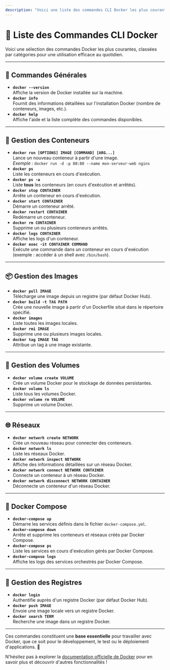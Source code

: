 ```yaml
---
description: "Voici une liste des commandes CLI Docker les plus courantes, classées par catégories pour une utilisation efficace."
---
```

# 🐳 Liste des Commandes CLI Docker

Voici une sélection des commandes Docker les plus courantes, classées par catégories pour une utilisation efficace au quotidien.

---

## 🔹 Commandes Générales
- **`docker --version`**  
  Affiche la version de Docker installée sur la machine.
- **`docker info`**  
  Fournit des informations détaillées sur l'installation Docker (nombre de conteneurs, images, etc.).
- **`docker help`**  
  Affiche l'aide et la liste complète des commandes disponibles.

---

## 🚀 Gestion des Conteneurs
- **`docker run [OPTIONS] IMAGE [COMMAND] [ARG...]`**  
  Lance un nouveau conteneur à partir d'une image.  
  *Exemple :* `docker run -d -p 80:80 --name mon-serveur-web nginx`
- **`docker ps`**  
  Liste les conteneurs en cours d'exécution.
- **`docker ps -a`**  
  Liste **tous** les conteneurs (en cours d'exécution et arrêtés).
- **`docker stop CONTAINER`**  
  Arrête un conteneur en cours d'exécution.
- **`docker start CONTAINER`**  
  Démarre un conteneur arrêté.
- **`docker restart CONTAINER`**  
  Redémarre un conteneur.
- **`docker rm CONTAINER`**  
  Supprime un ou plusieurs conteneurs arrêtés.
- **`docker logs CONTAINER`**  
  Affiche les logs d'un conteneur.
- **`docker exec -it CONTAINER COMMAND`**  
  Exécute une commande dans un conteneur en cours d'exécution (exemple : accéder à un shell avec `/bin/bash`).

---

## 📦 Gestion des Images
- **`docker pull IMAGE`**  
  Télécharge une image depuis un registre (par défaut Docker Hub).
- **`docker build -t TAG PATH`**  
  Crée une nouvelle image à partir d'un Dockerfile situé dans le répertoire spécifié.
- **`docker images`**  
  Liste toutes les images locales.
- **`docker rmi IMAGE`**  
  Supprime une ou plusieurs images locales.
- **`docker tag IMAGE TAG`**  
  Attribue un tag à une image existante.

---

## 💾 Gestion des Volumes
- **`docker volume create VOLUME`**  
  Crée un volume Docker pour le stockage de données persistantes.
- **`docker volume ls`**  
  Liste tous les volumes Docker.
- **`docker volume rm VOLUME`**  
  Supprime un volume Docker.

---

## 🌐 Réseaux
- **`docker network create NETWORK`**  
  Crée un nouveau réseau pour connecter des conteneurs.
- **`docker network ls`**  
  Liste les réseaux Docker.
- **`docker network inspect NETWORK`**  
  Affiche des informations détaillées sur un réseau Docker.
- **`docker network connect NETWORK CONTAINER`**  
  Connecte un conteneur à un réseau Docker.
- **`docker network disconnect NETWORK CONTAINER`**  
  Déconnecte un conteneur d'un réseau Docker.

---

## 📝 Docker Compose
- **`docker-compose up`**  
  Démarre les services définis dans le fichier `docker-compose.yml`.
- **`docker-compose down`**  
  Arrête et supprime les conteneurs et réseaux créés par Docker Compose.
- **`docker-compose ps`**  
  Liste les services en cours d'exécution gérés par Docker Compose.
- **`docker-compose logs`**  
  Affiche les logs des services orchestrés par Docker Compose.

---

## 🔐 Gestion des Registres
- **`docker login`**  
  Authentifie auprès d'un registre Docker (par défaut Docker Hub).
- **`docker push IMAGE`**  
  Envoie une image locale vers un registre Docker.
- **`docker search TERM`**  
  Recherche une image dans un registre Docker.

---

Ces commandes constituent une **base essentielle** pour travailler avec Docker, que ce soit pour le développement, le test ou le déploiement d'applications. 🚀

N'hésitez pas à explorer la [documentation officielle de Docker](https://docs.docker.com/engine/reference/commandline/docker/) pour en savoir plus et découvrir d'autres fonctionnalités !